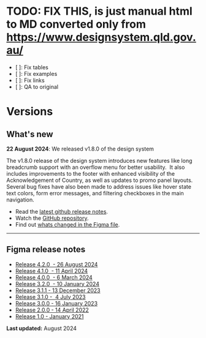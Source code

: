 

<Meta title="0. Versions/Pre QGDS-Vanilla" />

# TODO: FIX THIS, is just manual html to MD converted only from https://www.designsystem.qld.gov.au/
* [ ]: Fix tables
* [ ]: Fix examples
* [ ]: Fix links
* [ ]: QA to original


Versions
========

What's new
----------

**22 August 2024**: We released v1.8.0 of the design system

The v1.8.0 release of the design system introduces new features like long breadcrumb support with an overflow menu for better usability.  It also includes improvements to the footer with enhanced visibility of the Acknowledgement of Country, as well as updates to promo panel layouts. Several bug fixes have also been made to address issues like hover state text colors, form error messages, and filtering checkboxes in the main navigation.

*   Read the [latest github release notes](https://github.com/Qld-Health-Online-Team/design-system/releases/tag/v1.8.0).
*   Watch the [GitHub repository](https://github.com/Qld-Health-Online-Team/design-system).
*   Find out [whats changed in the Figma file](versions/release-4.2.0.html).

* * *

Figma release notes
-------------------

*   [Release 4.2.0  - 26 August 2024](versions/release-4.2.0.html)
*   [Release 4.1.0  - 11 April 2024](versions/release-4.1.0.html)
*   [Release 4.0.0  - 6 March 2024](versions/release-4.0.0.html)
*   [Release 3.2.0  - 10 January 2024](versions/release-3.2.0.html)
*   [Release 3.1.1 - 13 December 2023](versions/release-3.1.1.html)
*   [Release 3.1.0 -  4 July 2023](versions/release-3.1.0.html)
*   [Release 3.0.0 - 16 January 2023](versions/release-3.0.0.html)
*   [Release 2.0.0 - 14 April 2022](versions/release-2.0.0.html)
*   [Release 1.0 - January 2021](versions/release-1.0.html)

**Last updated:** August 2024
